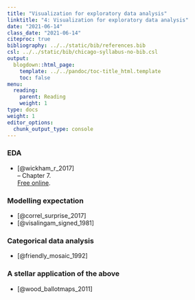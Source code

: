 ```yaml
---
title: "Visualization for exploratory data analysis"
linktitle: "4: Visualization for exploratory data analysis"
date: "2021-06-14"
class_date: "2021-06-14"
citeproc: true
bibliography: ../../static/bib/references.bib
csl: ../../static/bib/chicago-syllabus-no-bib.csl
output:
  blogdown::html_page:
    template: ../../pandoc/toc-title_html.template
    toc: false
menu:
  reading:
    parent: Reading
    weight: 1
type: docs
weight: 1
editor_options:
  chunk_output_type: console
---
```



### EDA

- [@wickham_r_2017]\
-- Chapter 7.\
[Free online](https://r4ds.had.co.nz/).

### Modelling expectation

- [@correl_surprise_2017]
- [@visalingam_signed_1981]

### Categorical data analysis

- [@friendly_mosaic_1992]

### A stellar application of the above

- [@wood_ballotmaps_2011]
